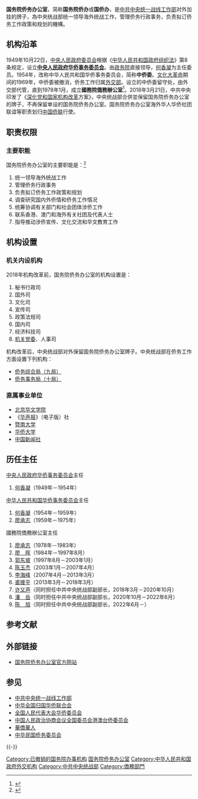 {{Pathnav|中华人民共和国国务院|国务院办事机构}}
{{Infobox PRCG
|机构名称=国务院侨务办公室
|标志1=National Emblem of the People's Republic of China.svg
|标志1说明=[[s:国务院关于国家行政机关和企业事业单位社会团体印章管理的规定|1999年规定]]：正部级[[国务院办事机构|国务院办事机构]]的[[印章|印章]]，[[直径|直径]]5厘米，中央刊[[中华人民共和国国徽|国徽]]，由[[中华人民共和国国务院|国务院]]制发。
|牌子挂在 = 中共中央统一战线工作部
|职位1=主任
|人员1=[[陈旭_(1963年)|陈　旭]]（女）
|成立时间=1978年
|上级机构=[[中共中央统一战线工作部|中共中央统一战线工作部]]
|机构类型=中共中央统一战线工作部內部單位
|行政级别=正部级
|地址1=[[北京市|北京市]][[西城区|西城区]][[阜成门外大街|阜成门外大街]]35号
|邮编1=100037
|官网=[http://www.gqb.gov.cn www.gqb.gov.cn]
|a = 中共中央统一战线工作部
|b =[[全国人民代表大会华侨委员会|全国人民代表大会华侨委员会]]
|c =[[中国人民政治协商会议全国委员会港澳台侨委员会|中国人民政治协商会议全国委员会港澳台侨委员会]]
|d =[[中华全国归国华侨联合会|中华全国归国华侨联合会]]
}}

'''国务院侨务办公室'''，简称'''国务院侨办'''或'''国侨办'''，是[[中共中央统一战线工作部|中共中央统一战线工作部]]对外加挂的牌子，為中央统战部统一领导海外统战工作，管理侨务行政事务，负责拟订侨务工作政策和规划的機構。

== 机构沿革 ==

1949年10月22日，[[中央人民政府委员会|中央人民政府委员会]]根据《[[s:中华人民共和国政府组织法|中华人民共和国政府组织法]]》第8条规定，设立'''[[中央人民政府华侨事务委员会|中央人民政府华侨事务委员会]]'''。由[[政务院|政务院]]直接领导，[[何香凝|何香凝]]为主任委员。1954年，改称中华人民共和国华侨事务委员会，简称'''中侨委'''。[[文化大革命|文化大革命]]期间的1969年，中侨委被撤消，侨务工作归属[[中华人民共和国外交部|外交部]]。设立的中侨委留守处，由外交部代管，直到1978年1月，成立'''國務院僑務辦公室'''<ref>{{cite journal|title=《“中侨委”初创新中国侨务》|author=麦尚文|url=http://qwgzyj.gqb.gov.cn/qwhg/139/1030.shtml|journal=侨委工作研究|publisher=国务院侨务办公室|accessdate=2018-09-30|issue=6|year=2007|location=北京|issn=1672-8831|archiveurl=https://web.archive.org/web/20150512131341/http://qwgzyj.gqb.gov.cn/qwhg/139/1030.shtml|archivedate=2015-05-12|dead-url=yes}}</ref>。2018年3月21日，中共中央印发了《[[深化党和国家机构改革|深化党和国家机构改革]]方案》，中央统战部合併並保留国务院侨务办公室的牌子，不再保留单设的国务院侨务办公室。国务院侨务办公室海外华人华侨社团联谊等职责划归[[中华全国归国华侨联合会|中国侨联]]行使。

== 职责权限 ==
=== 主要职能 ===
国务院侨务办公室的主要职能是：<ref>{{cite web|url=http://www.gqb.gov.cn/node2/node3/node22/node23//index.html|title=主要职能|accessdate=2017-09-01|publisher=国务院侨务办公室|archivedate=2017-09-01|archiveurl=https://web.archive.org/web/20170901155053/http://www.gqb.gov.cn/node2/node3/node22/node23//index.html|dead-url=no}}</ref>
# 统一领导海外统战工作
# 管理侨务行政事务
# 负责拟订侨务工作政策和规划
# 调查研究国内外侨情和侨务工作情况
# 统筹协调有关部门和社会团体涉侨工作
# 联系香港、澳门和海外有关社团及代表人士
# 指导推动涉侨宣传、文化交流和华文教育工作

== 机构设置 ==
=== 机关内设机构 ===
2018年机构改革前，国务院侨务办公室的机构设置是：
# 秘书行政司
# 国外司
# 文化司
# 宣传司 
# 政策法规司
# 国内司
# 经济科技司
# [[机关党委|机关党委]]、人事司

机构改革后，中央统战部对外保留国务院侨务办公室牌子。中央统战部在侨务工作方面设置下列机构：
* [[中共中央统一战线工作部侨务综合局|侨务综合局（九局）]]
* [[中共中央统一战线工作部侨务事务局|侨务事务局（十局）]]

=== 直属事业单位 ===
* [[北京华文学院|北京华文学院]]  
* 《[[华声报|华声报]]》（电子版）社  
* [[暨南大学|暨南大学]] 
* [[华侨大学|华侨大学]]
* [[中国新闻社|中国新闻社]]

== 历任主任 ==
; [[中央人民政府华侨事务委员会|中央人民政府华侨事务委员会]]主任
# [[何香凝|何香凝]]（1949年－1954年）

; [[中华人民共和国华侨事务委员会|中华人民共和国华侨事务委员会]]主任
# [[何香凝|何香凝]]（1954年－1959年）
# [[廖承志|廖承志]]（1959年－1975年）

; 國務院僑務辦公室主任
# [[廖承志|廖承志]]（1978年－1983年）
# [[廖暉|廖　晖]]（1984年－1997年8月）
# [[郭东坡|郭东坡]]（1997年8月－2003年1月）
# [[陈玉杰|陈玉杰]]（2003年1月－2007年4月）
# [[李海峰|李海峰]]（2007年4月－2013年3月）
# [[裘援平|裘援平]]（2013年3月－2018年3月）
# [[许又声|许又声]]（同时担任中共中央统战部副部长，2018年3月－2020年10月）
# [[潘岳_(1960年)|潘　岳]]（同时担任中共中央统战部副部长，2020年10月－2022年6月）
# [[陈旭_(1963年)|陈　旭]]（同时担任中共中央统战部副部长，2022年6月－）

== 参考文献 ==
{{Reflist}}

== 外部链接 ==
* [http://www.gqb.gov.cn 国务院侨务办公室官方网站]{{Wayback|url=http://www.gqb.gov.cn/|date=20070409151733}}

== 参见 ==
{{Portal|中华人民共和国|漢字文化圈|国际关系}}

*[[中共中央统一战线工作部|中共中央统一战线工作部]]
*[[中华全国归国华侨联合会|中华全国归国华侨联合会]]
*[[全国人民代表大会华侨委员会|全国人民代表大会华侨委员会]]
*[[中国人民政治协商会议全国委员会港澳台侨委员会|中国人民政治协商会议全国委员会港澳台侨委员会]]
*[[華僑華人|華僑華人]]
*[[中华民国侨务委员会|中华民国侨务委员会]]

{{-}}
{{中国共产党的有关信息|中央}}
{{国务院}}
{{国务院/13|办事机构}}
{{海外華人}}
{{中华人民共和国外交}}
{{中央部属高校|办|nocat}}

[[Category:已撤销的国务院办事机构|Category:已撤销的国务院办事机构]]
[[Category:国务院侨务办公室|]]
[[Category:中华人民共和国政府外交机构|Category:中华人民共和国政府外交机构]]
[[Category:中共中央统战部|Category:中共中央统战部]]
[[Category:僑務部門|Category:僑務部門]]
